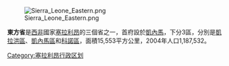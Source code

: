 {{Infobox City |
official_name = 東方省 |
nickname = ||
|subdivision_type       = 國家
|subdivision_type1      = 首府
|subdivision_type2      = 
|subdivision_name       = {{flag|Sierra Leone}}
|subdivision_name1      = [[凱內馬|凱內馬]]
|subdivision_name2      =  |
leader_title = |
leader_name =   |
population_as_of = 2004  |
population_metro =  |
population_total =  1,187,532 |
timezone =  [[格林威治時間|格林威治時間]]|
utc_offset = ±0 |
website =  |
area_total = 15553|
}}

[[Image:Sierra_Leone_Eastern.png|right]]

'''東方省'''是[[西非|西非]]國家[[塞拉利昂|塞拉利昂]]的三個省之一，首府設於[[凱內馬|凱內馬]]，下分3區，分別是[[凱拉洪區|凱拉洪區]]、[[凱內馬區|凱內馬區]]和[[科諾區|科諾區]]，面積15,553平方公里，2004年人口1,187,532。

{{Coord|8|15|N|11|00|W|region:SL_type:adm1st|display=title}}

[[Category:塞拉利昂行政区划|Category:塞拉利昂行政区划]]

{{SierraLeone-stub}}